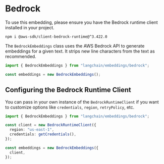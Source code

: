 # Bedrock

To use this embedding, please ensure you have the Bedrock runtime client installed in your project.

```
npm i @aws-sdk/client-bedrock-runtime@^3.422.0
```

The `BedrockEmbeddings` class uses the AWS Bedrock API to generate embeddings for a given text. It strips new line characters from the text as recommended.

```typescript
import { BedrockEmbeddings } from "langchain/embeddings/bedrock";

const embeddings = new BedrockEmbeddings();
```

## Configuring the Bedrock Runtime Client

You can pass in your own instance of the `BedrockRuntimeClient` if you want to customize options like
`credentials`, `region`, `retryPolicy`, etc.

```typescript
import { BedrockEmbeddings } from "langchain/embeddings/bedrock";

const client = new BedrockRuntimeClient({
  region: "us-east-1",
  credentials: getCredentials(),
});

const embeddings = new BedrockEmbeddings({
  client,
});
```
